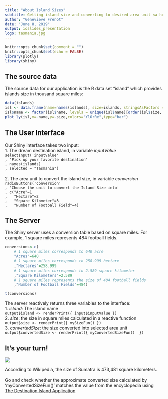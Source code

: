 ```yaml
---
title: "About Island Sizes"
subtitle: Getting island size and converting to desired area unit <a href="https://genfrenot.shinyapps.io/Shiny/" class="uri">The Destination Island Application</a>
author: "Genevieve Frenot"
date: "June 8, 2019"
output: ioslides_presentation
logo: tasmania.jpg
---
```

```r
knitr::opts_chunk$set(comment = "")
knitr::opts_chunk$set(echo = FALSE)
library(plotly)
library(shiny)
```

## The source data

The source data for our application is the R data set "island" which provides islands size in thousand square miles:
```r
data(islands)
isl <- data.frame(name=names(islands), size=islands, stringsAsFactors = FALSE)
isl$name <- factor(isl$name, levels = unique(isl$name)[order(isl$size, decreasing = TRUE)])
plot_ly(isl,x=~name,y=~size,colors="YlOrRe",type="bar")
```

## The User Interface

Our Shiny interface takes two input:
<br>1. The dream destination island, in variable *inputValue*
<br>`selectInput('inputValue'`
<br>`       , 'Pick up your favorite destination'`
<br>`       , names(islands)`
<br>`       , selected = "Tasmania")`
<br>
<br>2. The area unit to convert the island size, in variable *conversion*
<br>`radioButtons('conversion'`
<br>`, 'Choose the unit to convert the Island Size into'`
<br>`, c("Acre"=1`
<br>`   ,   "Hectare"=2`
<br>`   ,   "Square Kilometer"=3`
<br>`   ,   "Number of Football Field"=4)`

## The Server
The Shiny server uses a conversion table based on square miles.
For example, 1 square miles represents 484 football fields.
```r
conversions<-c(
    # 1 square miles corresponds to 640 acre
    "Acres"=640
    # 1 square miles corresponds to 258.999 hectare            
    ,"Hectares"=258.999
    # 1 square miles corresponds to 2.589 square kilometer
    ,"Square Kilometers"=2.589
    # 1 square miles represents the size of 484 football fields
    ,"Number of Football Fields"=484)
```
```r
t(conversions)
```
The server reactively returns three variables to the interface:
<br>1. *island*: The island name
<br>`output$island <- renderPrint({ input$inputValue })`
<br>2. *size*: the size in square miles calculated in a reactive function
<br>`output$size <- renderPrint({ mySizeFun() })`
<br>3. *convertedSize*: the size converted into selected area unit
<br>`output$convertedSize <- renderPrint({ myConvertedSizeFun()  })`


## It's your turn!
<div class="columns-2">
 ![](sumatra-size.jpg)

According to Wikipedia, the size of Sumatra is 473,481 square kilometers.
<br>
<br>Go and check whether the approximate converted size calculated by 'myConvertedSizeFun()' matches the value from the encyclopedia using <a href="https://genfrenot.shinyapps.io/Shiny/" class="uri">The Destination Island Application</a>

</div>
